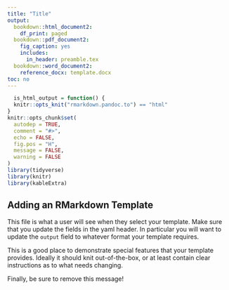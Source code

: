 ```yaml
---
title: "Title"
output:
  bookdown::html_document2:
    df_print: paged
  bookdown::pdf_document2:
    fig_caption: yes
    includes:
      in_header: preamble.tex
  bookdown::word_document2:
    reference_docx: template.docx
toc: no
---
```


```r
  is_html_output = function() {
  knitr::opts_knit("rmarkdown.pandoc.to") == "html"
}
knitr::opts_chunk$set(
  autodep = TRUE,
  comment = "#>",
  echo = FALSE,
  fig.pos = "H",
  message = FALSE,
  warning = FALSE
)
library(tidyverse)
library(knitr)
library(kableExtra)
```

## Adding an RMarkdown Template

This file is what a user will see when they select your template. Make sure that you update the fields in the yaml header. In particular you will want to update the `output` field to whatever format your template requires.

This is a good place to demonstrate special features that your template provides. Ideally it should knit out-of-the-box, or at least contain clear instructions as to what needs changing.

Finally, be sure to remove this message!
